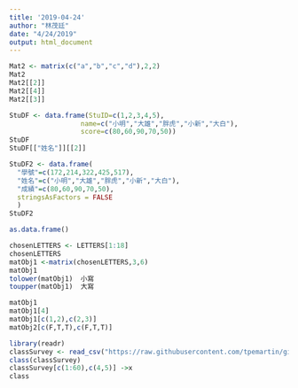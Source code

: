 ```yaml
---
title: '2019-04-24'
author: "林茂廷"
date: "4/24/2019"
output: html_document
---
```


```r
Mat2 <- matrix(c("a","b","c","d"),2,2)
Mat2
Mat2[[2]]
Mat2[[4]]
Mat2[[3]]
```

```r
StuDF <- data.frame(StuID=c(1,2,3,4,5),
                  name=c("小明","大雄","胖虎","小新","大白"),
                  score=c(80,60,90,70,50))
StuDF
StuDF[["姓名"]][[2]]
```
```r
StuDF2 <- data.frame(
  "學號"=c(172,214,322,425,517),
  "姓名"=c("小明","大雄","胖虎","小新","大白"),
  "成績"=c(80,60,90,70,50),
  stringsAsFactors = FALSE
  )
StuDF2 
```
```r
as.data.frame()
```

```r
chosenLETTERS <- LETTERS[1:18]
chosenLETTERS
matObj1 <-matrix(chosenLETTERS,3,6)
matObj1
tolower(matObj1)  小寫
toupper(matObj1)  大寫
```

```r
matObj1
matObj1[4]
matObj1[c(1,2),c(2,3)]
matObj2[c(F,T,T),c(F,T,T)]
```
```r
library(readr)
classSurvey <- read_csv("https://raw.githubusercontent.com/tpemartin/github-data/master/classSurvey.csv")
class(classSurvey)
classSurvey[c(1:60),c(4,5)] ->x
class

```

